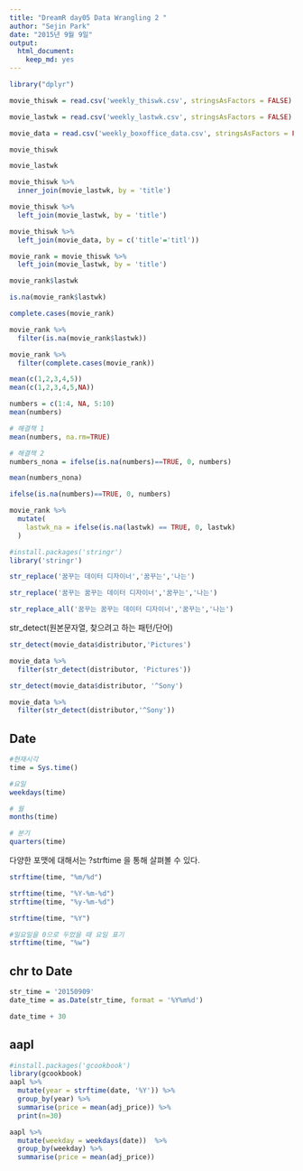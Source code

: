 ```yaml
---
title: "DreamR day05 Data Wrangling 2 "
author: "Sejin Park"
date: "2015년 9월 9일"
output: 
  html_document: 
    keep_md: yes
---
```




```r

library("dplyr")

movie_thiswk = read.csv('weekly_thiswk.csv', stringsAsFactors = FALSE)

movie_lastwk = read.csv('weekly_lastwk.csv', stringsAsFactors = FALSE)

movie_data = read.csv('weekly_boxoffice_data.csv', stringsAsFactors = FALSE)

movie_thiswk

movie_lastwk

movie_thiswk %>%
  inner_join(movie_lastwk, by = 'title')

movie_thiswk %>%
  left_join(movie_lastwk, by = 'title')

movie_thiswk %>%
  left_join(movie_data, by = c('title'='titl'))

movie_rank = movie_thiswk %>%
  left_join(movie_lastwk, by = 'title')

movie_rank$lastwk

is.na(movie_rank$lastwk) 

complete.cases(movie_rank)

movie_rank %>%
  filter(is.na(movie_rank$lastwk))

movie_rank %>%
  filter(complete.cases(movie_rank))
```

```r
mean(c(1,2,3,4,5))
mean(c(1,2,3,4,5,NA))
```


```r
numbers = c(1:4, NA, 5:10)
mean(numbers)

# 해결책 1 
mean(numbers, na.rm=TRUE)

# 해결책 2
numbers_nona = ifelse(is.na(numbers)==TRUE, 0, numbers)

mean(numbers_nona)

ifelse(is.na(numbers)==TRUE, 0, numbers)

movie_rank %>% 
  mutate(
    lastwk_na = ifelse(is.na(lastwk) == TRUE, 0, lastwk)
  )

#install.packages('stringr')
library('stringr')

str_replace('꿈꾸는 데이터 디자이너','꿈꾸는','나는')

str_replace('꿈꾸는 꿈꾸는 데이터 디자이너','꿈꾸는','나는')

str_replace_all('꿈꾸는 꿈꾸는 데이터 디자이너','꿈꾸는','나는')

```

str_detect(원본문자열, 찾으려고 하는 패턴/단어)

```r
str_detect(movie_data$distributor,'Pictures')

movie_data %>%
  filter(str_detect(distributor, 'Pictures'))

str_detect(movie_data$distributor, '^Sony')

movie_data %>%
  filter(str_detect(distributor,'^Sony'))
```


## Date

```r
#현재시각
time = Sys.time()

#요일 
weekdays(time)

# 월
months(time)

# 분기 
quarters(time)

```

다양한 포맷에 대해서는 ?strftime 을 통해 살펴볼 수 있다. 

```r
strftime(time, "%m/%d")

strftime(time, "%Y-%m-%d")
strftime(time, "%y-%m-%d")

strftime(time, "%Y")

#일요일을 0으로 두었을 때 요일 표기 
strftime(time, "%w")


```

## chr to Date

```r
str_time = '20150909'
date_time = as.Date(str_time, format = '%Y%m%d')

date_time + 30
```


## aapl

```r
#install.packages('gcookbook')
library(gcookbook)
aapl %>%
  mutate(year = strftime(date, '%Y')) %>%
  group_by(year) %>%
  summarise(price = mean(adj_price)) %>%
  print(n=30)

aapl %>%
  mutate(weekday = weekdays(date))  %>%
  group_by(weekday) %>%
  summarise(price = mean(adj_price))

```
